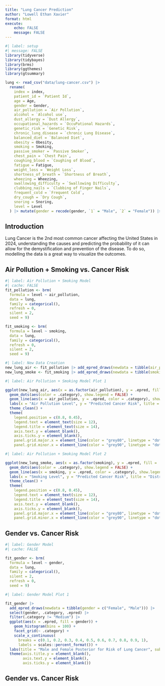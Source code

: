 ```yaml
---
title: "Lung Cancer Prediction"
author: "Lowell Ethan Xavier"
format: html
execute: 
    echo: FALSE
    message: FALSE
---
```


```r
#| label: setup
#| message: FALSE
library(tidyverse)
library(tidybayes)
library(brms)
library(ggthemes)
library(gtsummary)
```

```r
lung <- read_csv("data/lung-cancer.csv") |>
  rename(
    index = index,
    patient_id = `Patient Id`,
    age = Age,
    gender = Gender,
    air_pollution = `Air Pollution`,
    alcohol = `Alcohol use`,
    dust_allergy = `Dust Allergy`,
    occupational_hazards = `OccuPational Hazards`,
    genetic_risk = `Genetic Risk`,
    chronic_lung_disease = `chronic Lung Disease`,
    balanced_diet = `Balanced Diet`,
    obesity = Obesity,
    smoking = Smoking,
    passive_smoker = `Passive Smoker`,
    chest_pain = `Chest Pain`,
    coughing_blood = `Coughing of Blood`,
    fatigue = Fatigue,
    weight_loss = `Weight Loss`,
    shortness_of_breath = `Shortness of Breath`,
    wheezing = Wheezing,
    swallowing_difficulty = `Swallowing Difficulty`,
    clubbing_nails = `Clubbing of Finger Nails`,
    frequent_cold = `Frequent Cold`,
    dry_cough = `Dry Cough`,
    snoring = Snoring,
    level = Level
  ) |> mutate(gender = recode(gender, `1` = "Male", `2` = "Female")) |> drop_na()
```

## Introduction

Lung Cancer is the 2nd most common cancer affecting the United States in 2024, understanding the causes and predicting the probability of it can allow for the demystification and prevention of the disease. To do so, modelling the data is a great way to visualize the outcomes.

## Air Pollution + Smoking vs. Cancer Risk

```r
#| label: Air Pollution + Smoking Model
#| cache: FALSE
fit_pollution <- brm(
  formula = level ~ air_pollution,
  data = lung,
  family = categorical(), 
  refresh = 0, 
  silent = 2, 
  seed = 9)

fit_smoking <- brm(
  formula = level ~ smoking,
  data = lung,
  family = categorical(), 
  refresh = 0, 
  silent = 2, 
  seed = 9)
```

```r
#| label: New Data Creation
new_lung_air <- fit_pollution |> add_epred_draws(newdata = tibble(air_pollution = seq(1, 8, by = 1))) |> filter(!(.category %in% c("Medium")))
new_lung_smoke <- fit_smoking |> add_epred_draws(newdata = tibble(smoking = seq(1, 8, by = 1))) |> filter(!(.category %in% c("Medium")))
```

```r
#| label: Air Pollution + Smoking Model Plot 1

ggplot(new_lung_air, aes(x = as.factor(air_pollution), y = .epred, fill = .category)) +
  geom_dots(aes(color = .category), show.legend = FALSE) +
  geom_line(aes(x = air_pollution, y = .epred, color = .category), show.legend = FALSE) + 
  labs(x = "Air Pollution Level", y = "Predicted Cancer Risk", title = "Distribution of Predicted Cancer Risk by Air Pollution Level", fill = "Cancer Risk", subtitle = "The predicted cancer risk increases as the air pollution level increases") +
  theme_clean() + 
  theme(
    legend.position = c(0.8, 0.45), 
    legend.text = element_text(size = 12),
    legend.title = element_text(size = 14),
    axis.text.y = element_blank(),
    axis.ticks.y = element_blank(),
    panel.grid.major.x = element_line(color = "grey80", linetype = "dotted"),
    panel.grid.minor.x = element_line(color = "grey90", linetype = "dotted"))
```

```r
#| label: Air Pollution + Smoking Model Plot 2

ggplot(new_lung_smoke, aes(x = as.factor(smoking), y = .epred, fill = .category)) +
  geom_dots(aes(color = .category), show.legend = FALSE) +
  geom_line(aes(x = smoking, y = .epred, color = .category), show.legend = FALSE) + 
  labs(x = "Smoking Level", y = "Predicted Cancer Risk", title = "Distribution of Predicted Cancer Risk by Smoking Level", fill = "Cancer Risk", subtitle = "The predicted cancer risk increases as the smoking level increases") +
  theme_clean() + 
  theme(
    legend.position = c(0.8, 0.45), 
    legend.text = element_text(size = 12),
    legend.title = element_text(size = 14),
    axis.text.y = element_blank(),
    axis.ticks.y = element_blank(),
    panel.grid.major.x = element_line(color = "grey80", linetype = "dotted"),
    panel.grid.minor.x = element_line(color = "grey90", linetype = "dotted"))
```

## Gender vs. Cancer Risk

```r
#| label: Gender Model
#| cache: FALSE

fit_gender <- brm(
  formula = level ~ gender,
  data = lung,
  family = categorical(),
  silent = 2,
  refresh = 0,
  seed = 9)
```

```r
#| label: Gender Model Plot 1

fit_gender |> 
  add_epred_draws(newdata = tibble(gender = c("Female", "Male"))) |>
  select(gender, .category, .epred) |>
  filter(.category != "Medium") |>
  ggplot(aes(x = .epred, fill = gender)) +
    geom_histogram(bins = 100) +
    facet_grid(~ .category) +
    scale_x_continuous(
      breaks = c(0.1, 0.2, 0.3, 0.4, 0.5, 0.6, 0.7, 0.8, 0.9, 1),
      labels = scales::percent_format()) +
  labs(title = "Male and Female Posterior for Risk of Lung Cancer", subtitle = "Men are twice as likely as women to get Lung Cancer", fill = "Gender", x = "Posterior Prediction for Lung Cancer") +
  theme(axis.title.y = element_blank(),
        axis.text.y = element_blank(),
        axis.ticks.y = element_blank())
```

## Gender vs. Cancer Risk

